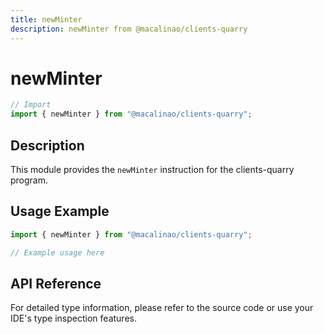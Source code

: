 ```yaml
---
title: newMinter
description: newMinter from @macalinao/clients-quarry
---
```


# newMinter

```typescript
// Import
import { newMinter } from "@macalinao/clients-quarry";
```

## Description

This module provides the `newMinter` instruction for the clients-quarry program.

## Usage Example

```typescript
import { newMinter } from "@macalinao/clients-quarry";

// Example usage here
```

## API Reference

For detailed type information, please refer to the source code or use your IDE's type inspection features.
